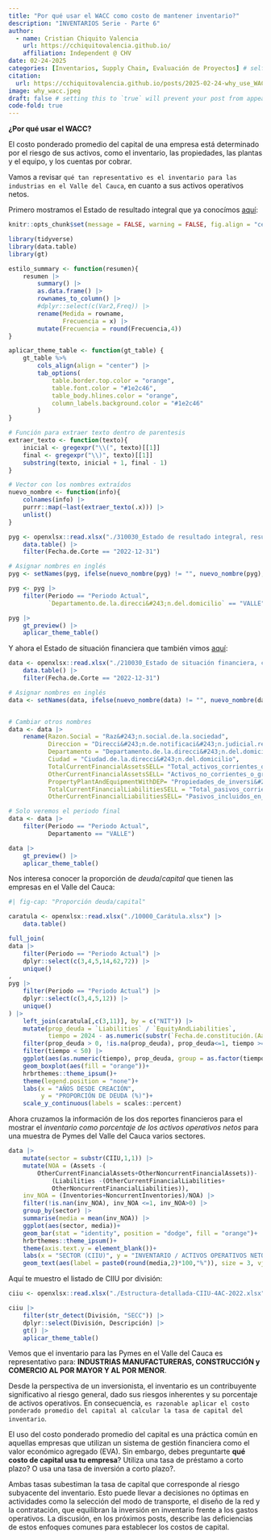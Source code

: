 ```yaml
---
title: "Por qué usar el WACC como costo de mantener inventario?"
description: "INVENTARIOS Serie - Parte 6"
author:
  - name: Cristian Chiquito Valencia
    url: https://cchiquitovalencia.github.io/
    affiliation: Independent @ CHV
date: 02-24-2025
categories: [Inventarios, Supply Chain, Evaluación de Proyectos] # self-defined categories
citation: 
  url: https://cchiquitovalencia.github.io/posts/2025-02-24-why_use_WACC/
image: why_wacc.jpeg
draft: false # setting this to `true` will prevent your post from appearing on your listing page until you're ready!
code-fold: true
---
```


**¿Por qué usar el WACC?**

El costo ponderado promedio del capital de una empresa está determinado por el riesgo de sus activos, como el inventario, las propiedades, las plantas y el equipo, y los cuentas por cobrar.

Vamos a revisar `qué tan representativo es el inventario para las industrias en el Valle del Cauca`, en cuanto a sus activos operativos netos.

Primero mostramos el Estado de resultado integral que ya conocímos [aquí](https://cchiquitovalencia.github.io/posts/2025-02-21-finantial_ratios/):

```r

knitr::opts_chunk$set(message = FALSE, warning = FALSE, fig.align = "center")

library(tidyverse)
library(data.table)
library(gt)

estilo_summary <- function(resumen){
    resumen |> 
        summary() |> 
        as.data.frame() |> 
        rownames_to_column() |> 
        #dplyr::select(c(Var2,Freq)) |> 
        rename(Medida = rowname,
               Frecuencia = x) |> 
        mutate(Frecuencia = round(Frecuencia,4))
}

aplicar_theme_table <- function(gt_table) {
    gt_table %>%
        cols_align(align = "center") |> 
        tab_options(
            table.border.top.color = "orange",
            table.font.color = "#1e2c46",
            table_body.hlines.color = "orange",
            column_labels.background.color = "#1e2c46"
        )
}

# Función para extraer texto dentro de parentesis
extraer_texto <- function(texto){
    inicial <- gregexpr("\\(", texto)[[1]]
    final <- gregexpr("\\)", texto)[[1]]
    substring(texto, inicial + 1, final - 1)
}

# Vector con los nombres extraídos
nuevo_nombre <- function(info){
    colnames(info) |> 
    purrr::map(~last(extraer_texto(.x))) |> 
    unlist()
}

pyg <- openxlsx::read.xlsx("./310030_Estado de resultado integral, resultado del periodo, por funcion de gasto(3).xlsx") |> 
    data.table() |> 
    filter(Fecha.de.Corte == "2022-12-31")

# Asignar nombres en inglés
pyg <- setNames(pyg, ifelse(nuevo_nombre(pyg) != "", nuevo_nombre(pyg), colnames(pyg)))

pyg <- pyg |> 
    filter(Periodo == "Periodo Actual", 
           `Departamento.de.la.direcci&#243;n.del.domicilio` == "VALLE")

pyg |> 
    gt_preview() |> 
    aplicar_theme_table()
```

Y ahora el Estado de situación financiera que también vimos [aquí](https://cchiquitovalencia.github.io/posts/2025-02-21-finantial_ratios/#razones-de-cobertura):

```r

data <- openxlsx::read.xlsx("./210030_Estado de situación financiera, corriente_no corriente.xlsx") |> 
    data.table() |> 
    filter(Fecha.de.Corte == "2022-12-31")

# Asignar nombres en inglés
data <- setNames(data, ifelse(nuevo_nombre(data) != "", nuevo_nombre(data), colnames(data)))


# Cambiar otros nombres
data <- data |> 
    rename(Razon.Social = "Raz&#243;n.social.de.la.sociedad",
           Direccion = "Direcci&#243;n.de.notificaci&#243;n.judicial.registrada.en.C&#225;mara.de.Comercio",
           Departamento = "Departamento.de.la.direcci&#243;n.del.domicilio",
           Ciudad = "Ciudad.de.la.direcci&#243;n.del.domicilio",
           TotalCurrentFinancialAssetsSELL= "Total_activos_corrientes_distintos_de_los_activos_no_corrientes_o_grupo_de_activos_para_su_disposicion_clasificados_como_mantenidos_para_la_venta_o_como_mantenidos_para_distribuir_a_los_propietarios",
           OtherCurrentFinancialAssetsSELL= "Activos_no_corrientes_o_grupos_de_activos_para_su_disposicion_clasificados_como_mantenidos_para_la_venta_o_como_mantenidos_para_distribuir_a_los_propietarios",
           PropertyPlantAndEquipmentWithDEP= "Propiedades_de_inversi&#243;n_al_costo_menos_depreciacion_acumulada_y_deterioro",
           TotalCurrentFinancialLiabilitiesSELL = "Total_pasivos_corrientes_distintos_de_los_pasivos_incluidos_en_grupos_de_activos_para_su_disposicion_clasificados_como_mantenidos_para_la_venta",
           OtherCurrentFinancialLiabilitiesSELL= "Pasivos_incluidos_en_grupos_de_activos_para_su_disposicion_clasificados_como_mantenidos_para_la_venta")

# Solo veremos el periodo final
data <- data |> 
    filter(Periodo == "Periodo Actual", 
           Departamento == "VALLE")

data |> 
    gt_preview() |> 
    aplicar_theme_table()
```

Nos interesa conocer la proporción de $deuda / capital$ que tienen las empresas en el Valle del Cauca:

```r
#| fig-cap: "Proporción deuda/capital"

caratula <- openxlsx::read.xlsx("./10000_Carátula.xlsx") |> 
    data.table()

full_join(
data |> 
    filter(Periodo == "Periodo Actual") |> 
    dplyr::select(c(3,4,5,14,62,72)) |> 
    unique() 
,
pyg |> 
    filter(Periodo == "Periodo Actual") |> 
    dplyr::select(c(3,4,5,12)) |> 
    unique()
) |> 
    left_join(caratula[,c(3,11)], by = c("NIT")) |> 
    mutate(prop_deuda = `Liabilities` / `EquityAndLiabilities`,
           tiempo = 2024 - as.numeric(substr(`Fecha.de.constitución.(Aaaa-Mm-Dd)`,1,4))) |> 
    filter(prop_deuda > 0, !is.na(prop_deuda), prop_deuda<=1, tiempo >=0, !is.na(tiempo)) |> 
    filter(tiempo < 50) |> 
    ggplot(aes(as.numeric(tiempo), prop_deuda, group = as.factor(tiempo)))+
    geom_boxplot(aes(fill = "orange"))+
    hrbrthemes::theme_ipsum()+
    theme(legend.position = "none")+
    labs(x = "AÑOS DESDE CREACIÓN",
         y = "PROPORCIÓN DE DEUDA (%)")+
    scale_y_continuous(labels = scales::percent)
```

Ahora cruzamos la información de los dos reportes financieros para el mostrar el *inventario como porcentaje de los activos operativos netos* para una muestra de Pymes del Valle del Cauca varios sectores.

```r

data |> 
    mutate(sector = substr(CIIU,1,1)) |> 
    mutate(NOA = (Assets -(
        OtherCurrentFinancialAssets+OtherNoncurrentFinancialAssets))-
            (Liabilities -(OtherCurrentFinancialLiabilities+
            OtherNoncurrentFinancialLiabilities)),
    inv_NOA = (Inventories+NoncurrentInventories)/NOA) |> 
    filter(!is.nan(inv_NOA), inv_NOA <=1, inv_NOA>0) |> 
    group_by(sector) |> 
    summarise(media = mean(inv_NOA)) |> 
    ggplot(aes(sector, media))+
    geom_bar(stat = "identity", position = "dodge", fill = "orange")+
    hrbrthemes::theme_ipsum()+
    theme(axis.text.y = element_blank())+
    labs(x = "SECTOR (CIIU)", y = "INVENTARIO / ACTIVOS OPERATIVOS NETOS")+
    geom_text(aes(label = paste0(round(media,2)*100,"%")), size = 3, vjust = -0.3)
```

Aquí te muestro el listado de CIIU por división:

```r

ciiu <- openxlsx::read.xlsx("./Estructura-detallada-CIIU-4AC-2022.xlsx")

ciiu |> 
    filter(str_detect(División, "SECC")) |> 
    dplyr::select(División, Descripción) |> 
    gt() |> 
    aplicar_theme_table()
```

Vemos que el inventario para las Pymes en el Valle del Cauca es representativo para: **INDUSTRIAS MANUFACTURERAS, CONSTRUCCIÓN y COMERCIO AL POR MAYOR Y AL POR MENOR**.

Desde la perspectiva de un inversionista, el inventario es un contribuyente significativo al riesgo general, dado sus riesgos inherentes y su porcentaje de activos operativos. En consecuencia, `es razonable aplicar el costo ponderado promedio del capital al calcular la tasa de capital del inventario`.

El uso del costo ponderado promedio del capital es una práctica común en aquellas empresas que utilizan un sistema de gestión financiera como el valor económico agregado (EVA). Sin embargo, debes preguntarte **qué costo de capital usa tu empresa**? Utiliza una tasa de préstamo a corto plazo? O usa una tasa de inversión a corto plazo?.

Ambas tasas subestiman la tasa de capital que corresponde al riesgo subyacente del inventario. Esto puede llevar a decisiones no óptimas en actividades como la selección del modo de transporte, el diseño de la red y la contratación, que equilibran la inversión en inventario frente a los gastos operativos. La discusión, en los próximos posts, describe las deficiencias de estos enfoques comunes para establecer los costos de capital.
